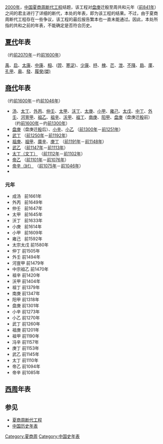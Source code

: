 <noinclude>{{cleanup-verify|time=2011-02-28}}</noinclude>

[[2000年|2000年]]，[[中国|中国]][[夏商周断代工程|夏商周断代工程]]结题，该工程对[[盘庚|盘庚]]迁殷至周共和元年（[[前841年|前841年]]）之间的君主进行了详细的断代，本处的年表，即为该工程的结果。不过，由于夏商周断代工程存在一些争议，该工程的最后报告繁本也一直未能通过。因此，本处所指的共和之前的年表，不能确定是否符合历史。

== [[夏朝|夏代]]年表 ==
（约[[前2070年|前2070年]]－约[[前1600年|前1600年]]）

[[禹|禹]]、[[启|启]]、[[太康_(夏朝)|太康]]、[[中康|中康]]、[[相_(夏朝)|相]]、([[后羿_(夏朝)|羿]]、[[寒浞|寒浞]])、[[少康|少康]]、[[杼|杼]]、[[槐|槐]]、[[芒_(夏朝)|芒]]、[[泄|泄]]、[[不降|不降]]、[[扃|扃]]、[[廑|廑]]、[[孔甲|孔甲]]、[[皋|皋]]、[[發_(夏朝)|發]]、[[桀|履癸(桀)]]

== [[商朝|商代]]年表 == 
（约[[前1600年|前1600年]]－约[[前1046年|前1046年]]）
*[[商汤|汤]]、[[太丁|太丁]]、[[外丙|外丙]]、[[仲壬|仲壬]]、[[太甲|太甲]]、[[沃丁|沃丁]]、[[太庚|太庚]]、[[小甲|小甲]]、[[雍己|雍己]]、[[太戊|太戊]]、[[中丁|中丁]]、[[外壬|外壬]]、[[河亶甲|河亶甲]]、[[祖乙|祖乙]]、[[祖辛|祖辛]]、[[沃甲|沃甲]]、[[祖丁|祖丁]]、[[南庚|南庚]]、[[阳甲|阳甲]]、[[盘庚|盘庚]]（盘庚迁[[安阳市|殷]]前） （约[[前1600年|前1600年]]－约[[前1300年|前1300年]]）
*[[盘庚|盘庚]]（盘庚迁[[安阳市|殷]]后）、[[小辛|小辛]]、[[小乙_(商朝)|小乙]] （[[前1300年|前1300年]]－[[前1251年|前1251年]]）
*[[武丁|武丁]] （[[前1250年|前1250年]]－[[前1192年|前1192年]]）
*[[祖庚|祖庚]]、[[祖甲|祖甲]]、[[廪辛|廪辛]]、[[庚丁|庚丁]] （[[前1191年|前1191年]]－[[前1148年|前1148年]]）
*[[武乙|武乙]] （[[前1147年|前1147年]]－[[前1113年|前1113年]]）
*[[文丁|太丁（文丁）]] （[[前1112年|前1112年]]－[[前1102年|前1102年]]）
*[[帝乙|帝乙]] （[[前1101年|前1101年]]－[[前1076年|前1076年]]）
*[[帝辛|帝辛（紂）]] （[[前1075年|前1075年]]－[[前1046年|前1046年]]）
*
===元年===
*成汤  	前1661年
*外丙  	前1649年
*仲壬  	前1647年
*太甲   	前1645年
*沃丁  	前1633年
*小庚  	前1614年
*小甲  	前1609年
*雍己  	前1592年
*太宗太戊       前1580年
*仲丁   	前1505年
*外壬   	前1494年
*河亶甲 	前1479年
*中宗祖乙       前1470年
*祖辛   	前1420年
*沃甲   	前1404年
*祖丁   	前1379年
*南庚   	前1347年
*阳甲   	前1318年
*盘庚   	前1301年
*小辛   	前1273年
*小乙   	前1270年
*武丁   	前1260年
*祖庚   	前1201年
*祖甲   	前1190年
*冯辛   	前1157年
*庚丁   	前1153年
*武乙   	前1145年
*太丁   	前1110年
*帝乙   	前1094年
*帝辛   	前1085年

== [[西周|西周]]年表 ==
{{see|周朝#帝王年表}}
{{中国君主列表/周朝-西周}}
<noinclude>
== 参见 ==
* [[夏商周断代工程|夏商周断代工程]]
* [[中国历史年表|中国历史年表]]

[[Category:夏商周|Category:夏商周]]
[[Category:中国史年表|Category:中国史年表]] 
</noinclude>